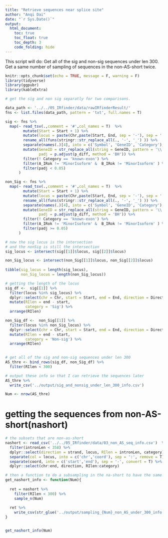 ```yaml
---
title: "Retrieve sequences near splice site"
author: "Anqi Dai"
date: "`r Sys.Date()`"
output:
  html_document:
    toc: true
    toc_float: true
    toc_depth: 3
    code_folding: hide 
--- 
```


This script will do:
Get all of the sig and non-sig sequences under len 300.
Get a same number of sampling of sequences in the non-AS-short twice.

```r
knitr::opts_chunk$set(echo = TRUE, message = F, warning = F)
library(tidyverse)
library(ggpubr)
library(kableExtra)
```

```r
# get the sig and non sig separatly for two comparisons.

data_path <- '../../05_IRfinder/data/rawIRfinderResult/'
fns <- list.files(data_path, pattern = 'txt', full.names = T)

sig <- fns %>%
  map(~ read_tsv(.,comment = '#',col_names = T)  %>%
        mutate(Start = Start + 1) %>%
        mutate(locus = paste(Chr,paste(Start, End, sep = '-'), sep = ':' ) ) %>%
        rename_all(funs(stringr::str_replace_all(., '-', '_') )) %>%
        separate(names(.)[4], into = c('Symbol', 'GeneID', 'Category'), sep = '/') %>%
        mutate(GeneID = str_replace_all(string = GeneID, pattern = '\\..*$', replacement = ''),
               padj = p.adjust(p_diff, method = 'BH')) %>%
        filter(! Category == 'known-exon') %>%
        filter(A_IRok != 'MinorIsoform' &  B_IRok != 'MinorIsoform' ) %>%
        filter(padj < 0.05) 
      )

non_Sig <- fns %>%
  map(~ read_tsv(.,comment = '#',col_names = T)  %>%
        mutate(Start = Start + 1) %>%
        mutate(locus = paste(Chr,paste(Start, End, sep = '-'), sep = ':' ) ) %>%
        rename_all(funs(stringr::str_replace_all(., '-', '_') )) %>%
        separate(names(.)[4], into = c('Symbol', 'GeneID', 'Category'), sep = '/') %>%
        mutate(GeneID = str_replace_all(string = GeneID, pattern = '\\..*$', replacement = ''),
               padj = p.adjust(p_diff, method = 'BH')) %>%
        filter(! Category == 'known-exon') %>%
        filter(A_IRok != 'MinorIsoform' &  B_IRok != 'MinorIsoform' ) %>%
        filter(padj >= 0.05) 
      )
```
 
```r
# now the sig locus is the intersection
# and the nonSig is still the intersection
sig_locus <- intersect(sig[[1]]$locus, sig[[2]]$locus)

non_Sig_locus <- intersect(non_Sig[[1]]$locus, non_Sig[[2]]$locus)
 
tibble(sig_locus = length(sig_locus),
       non_Sig_locus = length(non_Sig_locus)) 
```
  
```r
# getting the length of the locus
sig_df <-  sig[[1]] %>%
  filter(locus %in% sig_locus) %>%
  dplyr::select(chr = Chr, start = Start, end = End, direction = Direction)  %>%
  mutate(RIlen = end - start,
         category = 'Sig') %>%
  arrange(RIlen)  

non_Sig_df <-  non_Sig[[1]] %>%
  filter(locus %in% non_Sig_locus) %>%
  dplyr::select(chr = Chr, start = Start, end = End, direction = Direction)  %>%
  mutate(RIlen = end - start,
         category = 'Non-sig') %>%
  arrange(RIlen)  
 
```

```r
# get all of the sig and non-sig sequences under len 300
AS_thre <- bind_rows(sig_df, non_Sig_df) %>% 
  filter(RIlen < 300)

# output these info so that I can retrieve the sequences later
AS_thre %>% 
  write_csv('../output/sig_and_nonsig_under_len_300_info.csv')

Num <- nrow(AS_thre)
```

# getting the sequences from non-AS-short(nashort) 

```r
# the subsets that are non-as-short
nashort <- read_csv('../../05_IRfinder/data/03_non_AS_seq_info.csv')  %>% 
  filter(intronLen < 358) %>% 
  dplyr::select(direction = strand, locus, RIlen = intronLen, category) %>% 
  separate(col = locus, into = c('chr','coord'), sep = ':', remove = T) %>%
  separate(coord, into = c('start','end'), sep = '-', convert = T) %>%
  dplyr::select(chr:end, direction, RIlen:category)

# then a function to do a subsampling in the na-short to have the same number of the sig and non-sig combined
get_nashort_info <- function(Num){
  
  ret = nashort %>%
    filter(RIlen < 300) %>%
    sample_n(Num)
  
  ret %>% 
    write_csv(str_glue('../output/sampling_{Num}_non_AS_under_300_info.csv'))
}


get_nashort_info(Num)
```
